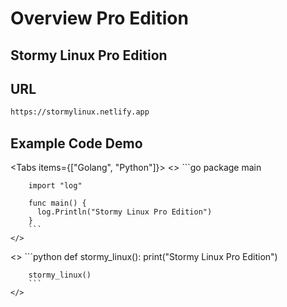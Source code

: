 
# Overview Pro Edition

## Stormy Linux Pro Edition

## URL

```bash copy
https://stormylinux.netlify.app
```

## Example Code Demo

<Tabs items={["Golang", "Python"]}>
  <Tab>
    <>
        ```go
        package main

        import "log"

        func main() {
          log.Println("Stormy Linux Pro Edition")
        }
        ```
    </>

  </Tab>
  <Tab>
    <>
        ```python
        def stormy_linux():
          print("Stormy Linux Pro Edition")

        stormy_linux()
        ```
    </>

  </Tab>
</Tabs>
